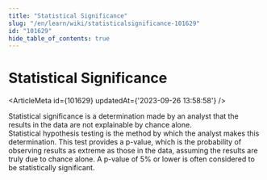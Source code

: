 ```yaml
---
title: "Statistical Significance"
slug: "/en/learn/wiki/statisticalsignificance-101629"
id: "101629"
hide_table_of_contents: true
---
```



# Statistical Significance

<ArticleMeta id={101629} updatedAt={'2023-09-26 13:58:58'} />
<div className='border-solid border-b border-t-0 my-4 border-[var(--ifm-color-gray-300)]' />

Statistical significance is a determination made by an analyst that the results in the data are not explainable by chance alone. Statistical hypothesis testing is the method by which the analyst makes this determination. This test provides a p-value, which is the probability of observing results as extreme as those in the data, assuming the results are truly due to chance alone. A p-value of 5% or lower is often considered to be statistically significant.
